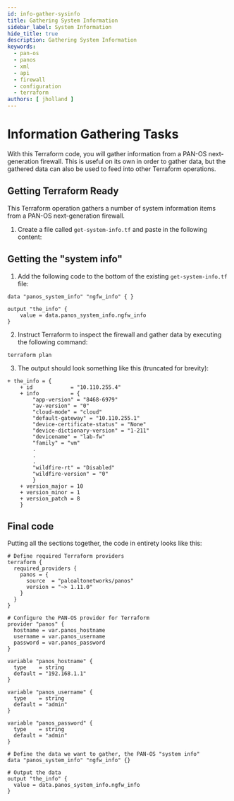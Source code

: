 ```yaml
---
id: info-gather-sysinfo
title: Gathering System Information
sidebar_label: System Information
hide_title: true
description: Gathering System Information
keywords:
  - pan-os
  - panos
  - xml
  - api
  - firewall
  - configuration
  - terraform
authors: [ jholland ]
---
```



# Information Gathering Tasks

With this Terraform code, you will gather information from a PAN-OS next-generation firewall. This is useful on its own in order to gather data, but the gathered data can also be used to feed into other Terraform operations.

<Assumptions />

<LabGuidance />

## Getting Terraform Ready

This Terraform operation gathers a number of system information items from a PAN-OS next-generation firewall.

1. Create a file called `get-system-info.tf` and paste in the following content:

<TutorialInit />

## Getting the "system info"

1. Add the following code to the bottom of the existing `get-system-info.tf` file:

```hcl
data "panos_system_info" "ngfw_info" { }

output "the_info" {
    value = data.panos_system_info.ngfw_info
}
```

2. Instruct Terraform to inspect the firewall and gather data by executing the following command:

```
terraform plan
```

3. The output should look something like this (truncated for brevity):

```hcl
+ the_info = {
    + id            = "10.110.255.4"
    + info          = {
        "app-version" = "8468-6979"
        "av-version" = "0"
        "cloud-mode" = "cloud"
        "default-gateway" = "10.110.255.1"
        "device-certificate-status" = "None"
        "device-dictionary-version" = "1-211"
        "devicename" = "lab-fw"
        "family" = "vm"
        .
        .
        .
        "wildfire-rt" = "Disabled"
        "wildfire-version" = "0"
        }
    + version_major = 10
    + version_minor = 1
    + version_patch = 8
    }
```

## Final code

Putting all the sections together, the code in entirety looks like this:

```hcl
# Define required Terraform providers
terraform {
  required_providers {
    panos = {
      source  = "paloaltonetworks/panos"
      version = "~> 1.11.0"
    }
  }
}

# Configure the PAN-OS provider for Terraform
provider "panos" {
  hostname = var.panos_hostname
  username = var.panos_username
  password = var.panos_password
}

variable "panos_hostname" {
  type    = string
  default = "192.168.1.1"
}

variable "panos_username" {
  type    = string
  default = "admin"
}

variable "panos_password" {
  type    = string
  default = "admin"
}

# Define the data we want to gather, the PAN-OS "system info"
data "panos_system_info" "ngfw_info" {}

# Output the data
output "the_info" {
  value = data.panos_system_info.ngfw_info
}
```

<ClosingNotes />
